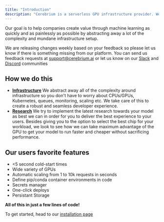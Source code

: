```yaml
---
title: "Introduction"
description: "Cerebrium is a serverless GPU infrastructure provider. We want to help you run machine learning models in the cloud efficiently and at scale."
---
```


Our goal is to help companies create value through machine learning as quickly and as painlessly as possible by abstracting away a lot of the complexity and mundane infrastructure setup.

We are releasing changes weekly based on your feedback so please let us know if there is something missing from our platform.
You can send us feedback requests at [support@cerebrium.ai](mailto:support@cerebrium.ai) or let us know on our [Slack](https://join.slack.com/t/cerebriumworkspace/shared_invite/zt-1qojg3eac-q4xyu5O~MeniNIg2jNeadg) and [Discord](https://discord.gg/ATj6USmeE2) communities

## How we do this

- <b>
    <u>Infrastructure</u>
  </b>
  We abstract away all of the complexity around infrastructure so you don't have
  to worry about CPUs/GPUs, Kubernetes, queues, monitoring, scaling etc. We take
  care of this to create a robust and seamless developer experience.
- <b>
    <u>Research</u>
  </b>
  We try to implement the latest research towards your model as best we can in order
  for you to deliver the best experience to your users. Besides giving you to the option to select
  the best chip for your workload, we look to see how we can take maximum advantage of the GPU to
  get your model to run faster and cheaper without sacrificing performance.

## Our users favorite features

- \<5 second cold-start times
- Wide variety of GPUs
- Automatic scaling from 1 to 10k requests in seconds
- Define pip/conda container environments in code
- Secrets manager
- One-click deploys
- Persistant Storage

<b>All of this in just a few lines of code!</b>

To get started, head to our [installation page](/installation)
